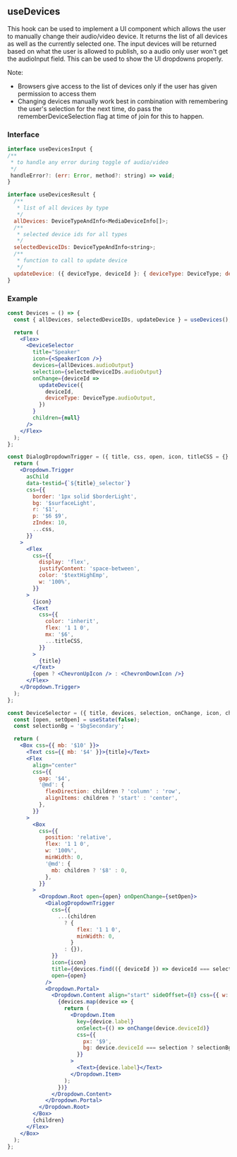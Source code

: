 ## useDevices

This hook can be used to implement a UI component which allows the user to manually change their
audio/video device. It returns the list of all devices as well as the currently selected one. The input
devices will be returned based on what the user is allowed to publish, so a audio only user won't get
the audioInput field. This can be used to show the UI dropdowns properly.

Note:
- Browsers give access to the list of devices only if the user has given permission to access them
- Changing devices manually work best in combination with remembering the user's selection for the next time, do
  pass the rememberDeviceSelection flag at time of join for this to happen.


### Interface

```jsx
interface useDevicesInput {
/**
 * to handle any error during toggle of audio/video
 */
 handleError?: (err: Error, method?: string) => void;
}
```

````jsx
interface useDevicesResult {
  /**
   * list of all devices by type
   */
  allDevices: DeviceTypeAndInfo<MediaDeviceInfo[]>;
  /**
   * selected device ids for all types
   */
  selectedDeviceIDs: DeviceTypeAndInfo<string>;
  /**
   * function to call to update device
   */
  updateDevice: ({ deviceType, deviceId }: { deviceType: DeviceType; deviceId: string }) => Promise<void>;
}
````

### Example

<Story id="hooks-usedevices--use-devices" />

```jsx
const Devices = () => {
  const { allDevices, selectedDeviceIDs, updateDevice } = useDevices();

  return (
    <Flex>
      <DeviceSelector
        title="Speaker"
        icon={<SpeakerIcon />}
        devices={allDevices.audioOutput}
        selection={selectedDeviceIDs.audioOutput}
        onChange={deviceId =>
          updateDevice({
            deviceId,
            deviceType: DeviceType.audioOutput,
          })
        }
        children={null}
      />
    </Flex>
  );
};

const DialogDropdownTrigger = ({ title, css, open, icon, titleCSS = {} }) => {
  return (
    <Dropdown.Trigger
      asChild
      data-testid={`${title}_selector`}
      css={{
        border: '1px solid $borderLight',
        bg: '$surfaceLight',
        r: '$1',
        p: '$6 $9',
        zIndex: 10,
        ...css,
      }}
    >
      <Flex
        css={{
          display: 'flex',
          justifyContent: 'space-between',
          color: '$textHighEmp',
          w: '100%',
        }}
      >
        {icon}
        <Text
          css={{
            color: 'inherit',
            flex: '1 1 0',
            mx: '$6',
            ...titleCSS,
          }}
        >
          {title}
        </Text>
        {open ? <ChevronUpIcon /> : <ChevronDownIcon />}
      </Flex>
    </Dropdown.Trigger>
  );
};

const DeviceSelector = ({ title, devices, selection, onChange, icon, children = null }) => {
  const [open, setOpen] = useState(false);
  const selectionBg = '$bgSecondary';

  return (
    <Box css={{ mb: '$10' }}>
      <Text css={{ mb: '$4' }}>{title}</Text>
      <Flex
        align="center"
        css={{
          gap: '$4',
          '@md': {
            flexDirection: children ? 'column' : 'row',
            alignItems: children ? 'start' : 'center',
          },
        }}
      >
        <Box
          css={{
            position: 'relative',
            flex: '1 1 0',
            w: '100%',
            minWidth: 0,
            '@md': {
              mb: children ? '$8' : 0,
            },
          }}
        >
          <Dropdown.Root open={open} onOpenChange={setOpen}>
            <DialogDropdownTrigger
              css={{
                ...(children
                  ? {
                      flex: '1 1 0',
                      minWidth: 0,
                    }
                  : {}),
              }}
              icon={icon}
              title={devices.find(({ deviceId }) => deviceId === selection)?.label || 'Select device from list'}
              open={open}
            />
            <Dropdown.Portal>
              <Dropdown.Content align="start" sideOffset={8} css={{ w: '200px', zIndex: 1000 }}>
                {devices.map(device => {
                  return (
                    <Dropdown.Item
                      key={device.label}
                      onSelect={() => onChange(device.deviceId)}
                      css={{
                        px: '$9',
                        bg: device.deviceId === selection ? selectionBg : undefined,
                      }}
                    >
                      <Text>{device.label}</Text>
                    </Dropdown.Item>
                  );
                })}
              </Dropdown.Content>
            </Dropdown.Portal>
          </Dropdown.Root>
        </Box>
        {children}
      </Flex>
    </Box>
  );
};
```
